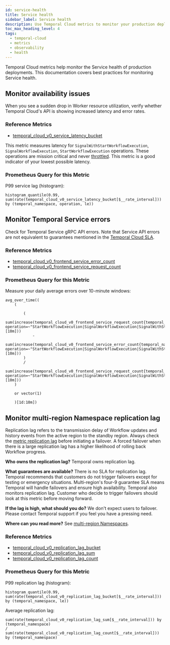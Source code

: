 ```yaml
---
id: service-health
title: Service health
sidebar_label: Service health
description: Use Temporal Cloud metrics to monitor your production deployment Service health.
toc_max_heading_level: 4
tags:
  - temporal-cloud
  - metrics
  - observability
  - health
---
```


Temporal Cloud metrics help monitor the Service health of production deployments.
This documentation covers best practices for monitoring Service health.

## Monitor availability issues

When you see a sudden drop in Worker resource utilization, verify whether Temporal Cloud's API is showing increased latency and error rates.

### Reference Metrics

- [temporal\_cloud\_v0\_service\_latency\_bucket](/production-deployment/cloud/metrics/reference#temporal_cloud_v0_service_latency_bucket)

This metric measures latency for `SignalWithStartWorkflowExecution`, `SignalWorkflowExecution`, `StartWorkflowExecution` operations.
These operations are mission critical and never [throttled](/cloud/service-availability#throughput).
This metric is a good indicator of your lowest possible latency.

### Prometheus Query for this Metric

P99 service lag (histogram):

```
histogram_quantile(0.99, sum(rate(temporal_cloud_v0_service_latency_bucket[$__rate_interval])) by (temporal_namespace, operation, le))
```

## Monitor Temporal Service errors

Check for Temporal Service gRPC API errors.
Note that Service API errors are not equivalent to guarantees mentioned in the [Temporal Cloud SLA](/cloud/sla).

### Reference Metrics

- [temporal\_cloud\_v0\_frontend\_service\_error\_count](/production-deployment/cloud/metrics/reference#temporal_cloud_v0_frontend_service_error_count)
- [temporal\_cloud\_v0\_frontend\_service\_request\_count](/production-deployment/cloud/metrics/reference#temporal_cloud_v0_frontend_service_request_count)

### Prometheus Query for this Metric

Measure your daily average errors over 10-minute windows:

```
avg_over_time((
    (

        (
            sum(increase(temporal_cloud_v0_frontend_service_request_count{temporal_namespace=~"$namespace", operation=~"StartWorkflowExecution|SignalWorkflowExecution|SignalWithStartWorkflowExecution|RequestCancelWorkflowExecution|TerminateWorkflowExecution"}[10m]))
            -
            sum(increase(temporal_cloud_v0_frontend_service_error_count{temporal_namespace=~"$namespace", operation=~"StartWorkflowExecution|SignalWorkflowExecution|SignalWithStartWorkflowExecution|RequestCancelWorkflowExecution|TerminateWorkflowExecution"}[10m]))
        )
        /
        sum(increase(temporal_cloud_v0_frontend_service_request_count{temporal_namespace=~"$namespace", operation=~"StartWorkflowExecution|SignalWorkflowExecution|SignalWithStartWorkflowExecution|RequestCancelWorkflowExecution|TerminateWorkflowExecution"}[10m]))
    )
    
    or vector(1)

    )[1d:10m])
```

## Monitor multi-region Namespace replication lag

Replication lag refers to the transmission delay of Workflow updates and history events from the active region to the standby region.
Always check the [metric replication lag](/production-deployment/cloud/metrics/reference#temporal_cloud_v0_replication_lag_bucket) before initiating a failover.
A forced failover when there is a large replication lag has a higher likelihood of rolling back Workflow progress.

**Who owns the replication lag?**
Temporal owns replication lag.

**What guarantees are available?**
There is no SLA for replication lag.
Temporal recommends that customers do not trigger failovers except for testing or emergency situations.
Multi-region's four-9 guarantee SLA means Temporal will handle failovers and ensure high availability.
Temporal also monitors replication lag.
Customer who decide to trigger failovers should look at this metric before moving forward.

**If the lag is high, what should you do?**
We don't expect users to failover.
Please contact Temporal support if you feel you have a pressing need.

**Where can you read more?**
See [multi-region Namespaces](/cloud/multi-region).

### Reference Metrics

- [temporal\_cloud\_v0\_replication\_lag\_bucket](/production-deployment/cloud/metrics/reference#temporal_cloud_v0_replication_lag_bucket)
- [temporal\_cloud\_v0\_replication\_lag\_sum](/production-deployment/cloud/metrics/reference#temporal_cloud_v0_replication_lag_sum)
- [temporal\_cloud\_v0\_replication\_lag\_count](/production-deployment/cloud/metrics/reference#temporal_cloud_v0_replication_lag_count)

### Prometheus Query for this Metric

P99 replication lag (histogram):

```
histogram_quantile(0.99, sum(rate(temporal_cloud_v0_replication_lag_bucket[$__rate_interval])) by (temporal_namespace, le))
```

Average replication lag:

```
sum(rate(temporal_cloud_v0_replication_lag_sum[$__rate_interval])) by (temporal_namespace)
/
sum(rate(temporal_cloud_v0_replication_lag_count[$__rate_interval])) by (temporal_namespace)
```
